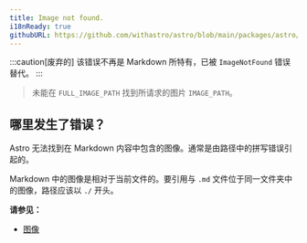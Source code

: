 ```yaml
---
title: Image not found.
i18nReady: true
githubURL: https://github.com/withastro/astro/blob/main/packages/astro/src/core/errors/errors-data.ts
---
```


:::caution[废弃的]
该错误不再是 Markdown 所特有，已被 `ImageNotFound` 错误替代。
:::

> 未能在 `FULL_IMAGE_PATH` 找到所请求的图片 `IMAGE_PATH`。

## 哪里发生了错误？

Astro 无法找到在 Markdown 内容中包含的图像。通常是由路径中的拼写错误引起的。

Markdown 中的图像是相对于当前文件的。要引用与 `.md` 文件位于同一文件夹中的图像，路径应该以 `./` 开头。

**请参见：**

- [图像](/zh-cn/guides/images/)
